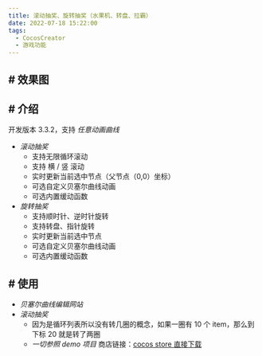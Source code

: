```yaml
---
title: 滚动抽奖、旋转抽奖（水果机、转盘、拉霸）
date: 2022-07-18 15:22:00
tags:
  - CocosCreator
  - 游戏功能
---
```


## # 效果图

<AutoSizeImage src="https://forum.cocos.org/uploads/default/optimized/3X/b/0/b09f97f444d6397bbca70e1e3e0cbebae7be47c8_2_690x300.gif =690x300" />

## # 介绍

开发版本 3.3.2，支持 _任意动画曲线_

- _滚动抽奖_
  - 支持无限循环滚动
  - 支持 横 / 竖 滚动
  - 实时更新当前选中节点（父节点（0,0）坐标）
  - 可选自定义贝塞尔曲线动画
  - 可选内置缓动函数
    <AutoSizeImage src="https://forum.cocos.org/uploads/default/optimized/3X/2/3/2330069a8ea4aab5de9cc492089171f692164343_2_271x500.png =271x500" />
- _旋转抽奖_
  - 支持顺时针、逆时针旋转
  - 支持转盘、指针旋转
  - 实时更新当前选中节点
  - 可选自定义贝塞尔曲线动画
  - 可选内置缓动函数

## # 使用

- _贝塞尔曲线编辑网站_
- _滚动抽奖_
  - 因为是循环列表所以没有转几圈的概念，如果一圈有 10 个 item，那么到下标 20 就是转了两圈
  - _一切参照 demo 项目_
    商店链接：[cocos store 直接下载](https://store.cocos.com/app/detail/3919)
